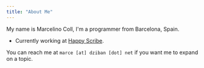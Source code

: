 ```yaml
---
title: "About Me"
---
```


My name is Marcelino Coll, I'm a programmer from Barcelona, Spain.

* Currently working at [Happy Scribe](https://happyscribe.com).

You can reach me at `marce [at] dziban [dot] net` if you want me to expand on a topic.
